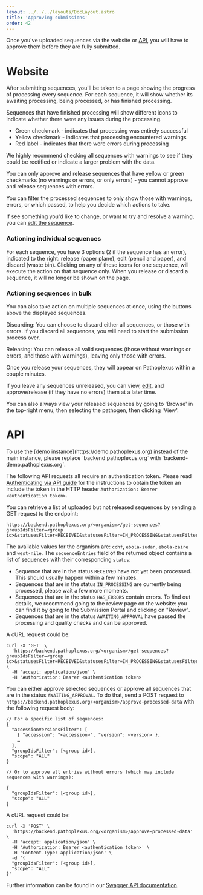 ---
layout: ../../../layouts/DocLayout.astro
title: 'Approving submissions'
order: 42
---

Once you've uploaded sequences via the website or [API](/api-documentation), you will have to approve them before they are fully submitted.

# Website

After submitting sequences, you'll be taken to a page showing the progress of processing every sequence. For each sequence, it will show whether its awaiting processing, being processed, or has finished processing.

Sequences that have finished processing will show different icons to indicate whether there were any issues during the processing.

* Green checkmark - indicates that processing was entirely successful
* Yellow checkmark - indicates that processing encountered warnings
* Red label - indicates that there were errors during processing

We highly recommend checking all sequences with warnings to see if they could be rectified or indicate a larger problem with the data.

You can only approve and release sequences that have yellow or green checkmarks (no warnings or errors, or only errors) - you cannot approve and release sequences with errors.

You can filter the processed sequences to only show those with warnings, errors, or which passed, to help you decide which actions to take.

If see something you'd like to change, or want to try and resolve a warning, you can [edit the sequence](edit-submissions).

### Actioning individual sequences

For each sequence, you have 3 options (2 if the sequence has an error), indicated to the right: release (paper plane), edit (pencil and paper), and discard (waste bin).
Clicking on any of these icons for one sequence, will execute the action on that sequence only.
When you release or discard a sequence, it will no longer be shown on the page.

### Actioning sequences in bulk

You can also take action on multiple sequences at once, using the buttons above the displayed sequences.

Discarding: You can choose to discard either all sequences, or those with errors. If you discard all sequences, you will need to start the submission process over.

Releasing: You can release all valid sequences (those without warnings or errors, and those with warnings), leaving only those with errors.

Once you release your sequences, they will appear on Pathoplexus within a couple minutes.

If you leave any sequences unreleased, you can view, [edit](/docs/how-to/edit-submissions), and approve/release (if they have no errors) them at a later time.

You can also always view your released sequences by going to 'Browse' in the top-right menu, then selecting the pathogen, then clicking 'View'.

# API

<InfoBox>
    To use the [demo instance](https://demo.pathoplexus.org) instead of the main instance, please replace `backend.pathoplexus.org` with `backend-demo.pathoplexus.org`.
</InfoBox>

The following API requests all require an authentication token. Please read [Authenticating via API guide](/docs/how-to/authentication-api) for the instructions to obtain the token an include the token in the HTTP header `Authorization: Bearer <authentication token>`.

You can retrieve a list of uploaded but not released sequences by sending a GET request to the endpoint:

```
https://backend.pathoplexus.org/<organism>/get-sequences?groupIdsFilter=<group id>&statusesFilter=RECEIVED&statusesFilter=IN_PROCESSING&statusesFilter=HAS_ERRORS&statusesFilter=AWAITING_APPROVAL&warningsFilter=INCLUDE_WARNINGS
```

The available values for the organism are: `cchf`, `ebola-sudan`, `ebola-zaire` and `west-nile`. The `sequenceEntries` field of the returned object contains a list of sequences with their corresponding `status`:

- Sequence that are in the status `RECEIVED` have not yet been processed. This should usually happen within a few minutes.
- Sequences that are in the status `IN_PROCESSING` are currently being processed, please wait a few more moments.
- Sequences that are in the status `HAS_ERRORS` contain errors. To find out details, we recommend going to the review page on the website: you can find it by going to the Submission Portal and clicking on "Review".
- Sequences that are in the status `AWAITING_APPROVAL` have passed the processing and quality checks and can be approved.

A cURL request could be:

```
curl -X 'GET' \
  'https://backend.pathoplexus.org/<organism>/get-sequences?groupIdsFilter=<group id>&statusesFilter=RECEIVED&statusesFilter=IN_PROCESSING&statusesFilter=HAS_ERRORS&statusesFilter=AWAITING_APPROVAL&warningsFilter=INCLUDE_WARNINGS' \
  -H 'accept: application/json' \
  -H 'Authorization: Bearer <authentication token>'
```

You can either approve selected sequences or approve all sequences that are in the status `AWAITING_APPROVAL`. To do that, send a POST request to `https://backend.pathoplexus.org/<organism>/approve-processed-data` with the following request body:

```
// For a specific list of sequences:
{
  "accessionVersionsFilter": [
    { "accession": "<accession>", "version": <version> },
    …
  ],
  "groupIdsFilter": [<group id>],
  "scope": "ALL"
}

// Or to approve all entries without errors (which may include sequences with warnings):

{
  "groupIdsFilter": [<group id>],
  "scope": "ALL"
}
```

A cURL request could be:

```
curl -X 'POST' \
  'https://backend.pathoplexus.org/<organism>/approve-processed-data' \
  -H 'accept: application/json' \
  -H 'Authorization: Bearer <authentication token>' \
  -H 'Content-Type: application/json' \
  -d '{
  "groupIdsFilter": [<group id>],
  "scope": "ALL"
}'
```

Further information can be found in our [Swagger API documentation](https://backend.pathoplexus.org/swagger-ui/index.html#/submission-controller).
